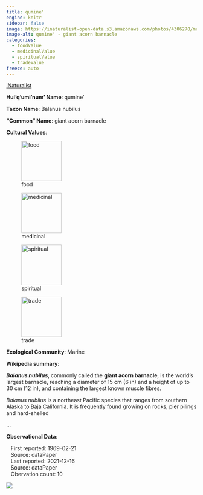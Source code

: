 ```yaml
---
title: qumine'
engine: knitr
sidebar: false
image: https://inaturalist-open-data.s3.amazonaws.com/photos/4306270/medium.jpg
image-alt: qumine' - giant acorn barnacle
categories:
  - foodValue
  - medicinalValue
  - spiritualValue
  - tradeValue
freeze: auto
---
```


<div role="img" class="imerss-photo" style="background-image: url(https://inaturalist-open-data.s3.amazonaws.com/photos/4306270/medium.jpg)" 
 alt="qumine' - giant acorn barnacle">
 <a href="https://www.inaturalist.org/taxa/49127" target="_blank" class="taxonDisplay-iNat-extern">iNaturalist<span class="external-link"></span></a>
</div>

**Hul'q'umi'num' Name**: qumine'



**Taxon Name**: Balanus nubilus

**"Common" Name**: giant acorn barnacle

**Cultural Values**:

:::{layout-nrow=1}
![food](/files/food.svg){width=106px}

![medicinal](/files/medicinal.svg){width=106px}

![spiritual](/files/spiritual.svg){width=106px}

![trade](/files/trade.svg){width=106px}
:::

**Ecological Community**: Marine

**Wikipedia summary**:
<p class="mw-empty-elt">
</p>

<p><i><b>Balanus nubilus</b></i>, commonly called the <b>giant acorn barnacle</b>, is the world's largest barnacle, reaching a diameter of 15&#160;cm (6&#160;in) and a height of up to 30&#160;cm (12&#160;in), and containing the largest known muscle fibres.
</p><p><i>Balanus nubilus</i> is a northeast Pacific species that ranges from southern Alaska to Baja California. It is frequently found growing on rocks, pier pilings and hard-shelled</p>...

**Observational Data**:

|    First reported: 1969-02-21

|    Source: dataPaper

|    Last reported: 2021-12-16

|    Source: dataPaper

|    Obervation count: 10

![](community_dist.png)

